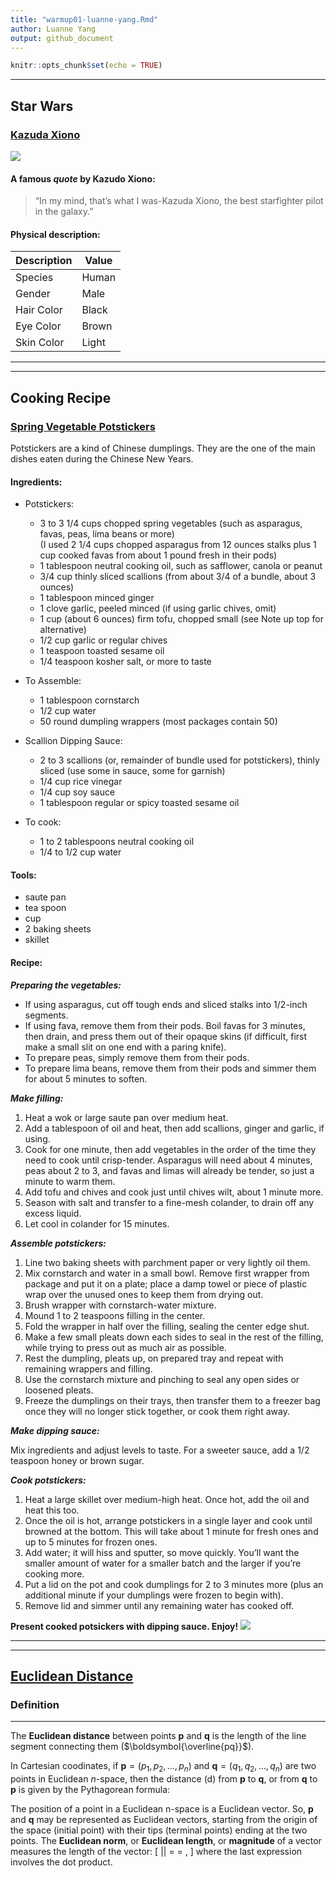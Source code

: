 ```yaml
---
title: "warmup01-luanne-yang.Rmd"
author: Luanne Yang
output: github_document
---
```


```r
knitr::opts_chunk$set(echo = TRUE)
```

---

## **Star Wars**

### [Kazuda Xiono](https://starwars.fandom.com/wiki/Kazuda_Xiono)
![](https://vignette.wikia.nocookie.net/starwars/images/a/a3/Kazuda.jpg/revision/latest?cb=20180830051228)


#### A famous _quote_ by **Kazudo Xiono**:

> "In my mind, that's what I was-Kazuda Xiono, the best starfighter pilot in the galaxy."


#### **Physical description**:

 Description | Value 
 ---         | ---   
 Species     | Human 
 Gender      | Male  
 Hair Color  | Black 
 Eye Color   | Brown 
 Skin Color  | Light 

---

------

## **Cooking Recipe**

### [Spring Vegetable Potstickers](https://smittenkitchen.com/2013/05/spring-vegetable-potstickers/)

Potstickers are a kind of Chinese dumplings. They are the one of the main dishes eaten during the Chinese New Years.

#### **Ingredients**:

* Potstickers:
    
    * 3 to 3 1/4 cups chopped spring vegetables (such as asparagus, favas, peas, lima beans or more)\
(I used 2 1/4 cups chopped asparagus from 12 ounces stalks plus 1 cup cooked favas from about 1 pound fresh in their pods) 
    * 1 tablespoon neutral cooking oil, such as safflower, canola or peanut
    * 3/4 cup thinly sliced scallions (from about 3/4 of a bundle, about 3 ounces)
    * 1 tablespoon minced ginger
    * 1 clove garlic, peeled minced (if using garlic chives, omit)
    * 1 cup (about 6 ounces) firm tofu, chopped small (see Note up top for alternative)
    * 1/2 cup garlic or regular chives
    * 1 teaspoon toasted sesame oil
    * 1/4 teaspoon kosher salt, or more to taste

* To Assemble:

    * 1 tablespoon cornstarch
    * 1/2 cup water
    * 50 round dumpling wrappers (most packages contain 50)

* Scallion Dipping Sauce:

    * 2 to 3 scallions (or, remainder of bundle used for potstickers), thinly sliced (use some in sauce, some for garnish)
    * 1/4 cup rice vinegar
    * 1/4 cup soy sauce
    * 1 tablespoon regular or spicy toasted sesame oil

* To cook:

    * 1 to 2 tablespoons neutral cooking oil
    * 1/4 to 1/2 cup water
    
    
#### **Tools**:

* saute pan
* tea spoon
* cup
* 2 baking sheets
* skillet


#### **Recipe**:

**_Preparing the vegetables:_**

* If using asparagus, cut off tough ends and sliced stalks into 1/2-inch segments. 
* If using fava, remove them from their pods. Boil favas for 3 minutes, then drain, and press them out of their opaque skins (if difficult, first make a small slit on one end with a paring knife). 
* To prepare peas, simply remove them from their pods. 
* To prepare lima beans, remove them from their pods and simmer them for about 5 minutes to soften.


**_Make filling:_**

1. Heat a wok or large saute pan over medium heat.
2. Add a tablespoon of oil and heat, then add scallions, ginger and garlic, if using.
3. Cook for one minute, then add vegetables in the order of the time they need to cook until crisp-tender.
Asparagus will need about 4 minutes, peas about 2 to 3, and favas and limas will already be tender, so just a 
minute to warm them.
4. Add tofu and chives and cook just until chives wilt, about 1 minute more.
5. Season with salt and transfer to a fine-mesh colander, to drain off any excess liquid. 
6. Let cool in colander for 15 minutes.

**_Assemble potstickers:_**

1. Line two baking sheets with parchment paper or very lightly oil them. 
2. Mix cornstarch and water in a small bowl. Remove first wrapper from package and put it on a plate; place a damp towel or piece of plastic wrap over the unused ones to keep them from drying out. 
3. Brush wrapper with cornstarch-water mixture. 
4. Mound 1 to 2 teaspoons filling in the center. 
5. Fold the wrapper in half over the filling, sealing the center edge shut.
6. Make a few small pleats down each sides to seal in the rest of the filling, while trying to press out as much air as possible. 
7. Rest the dumpling, pleats up, on prepared tray and repeat with remaining wrappers and filling. 
8. Use the cornstarch mixture and pinching to seal any open sides or loosened pleats. 
9. Freeze the dumplings on their trays, then transfer them to a freezer bag once they will no longer stick together, or cook them right away.

**_Make dipping sauce:_**

Mix ingredients and adjust levels to taste. For a sweeter sauce, add a 1/2 teaspoon honey or brown sugar.

**_Cook potstickers:_**

1. Heat a large skillet over medium-high heat. Once hot, add the oil and heat this too. 
2. Once the oil is hot, arrange potstickers in a single layer and cook until browned at the bottom. This will take about 1 minute for fresh ones and up to 5 minutes for frozen ones. 
3. Add water; it will hiss and sputter, so move quickly. You'll want the smaller amount of water for a smaller batch and the larger if you're cooking more. 
4. Put a lid on the pot and cook dumplings for 2 to 3 minutes more (plus an additional minute if your dumplings were frozen to begin with). 
5. Remove lid and simmer until any remaining water has cooked off.

**Present cooked potsickers with dipping sauce. Enjoy!**
![](https://i0.wp.com/farm9.staticflickr.com/8261/8697754196_ceb5748747_z.jpg?zoom=2)

---

------

## [Euclidean Distance](https://en.wikipedia.org/wiki/Euclidean_distance)

### Definition

------

The **Euclidean distance** between points **p** and **q** is the length of the line segment connecting them ($\boldsymbol{\overline{pq}}$).  

In Cartesian coodinates, if $\mathbf{p} = (p_1, p_2,\dots, p_n)$ and $\mathbf{q} = (q_1, q_2,\dots, q_n)$ are two points in Euclidean _n_-space, then the distance (d) from **p** to **q**, or from **q** to **p** is given by the Pythagorean formula:

\begin{eqnarray}
\textit{d}(\mathbf{p}, \mathbf{q}) = \textit{d}(\mathbf{q}, \mathbf{p}) & = & \sqrt{(q_1 - p_1)^2 + (q_2 - p_2)^2 + \dots + (q_n - p_n)^2}\\
& = & \sqrt{\sum_{i=1}^{n}{(q_i - p_i)^2}}.
\end{eqnarray}

The position of a point in a Euclidean n-space is a Euclidean vector. So, **p** and **q** may be represented as Euclidean vectors, starting from the origin of the space (initial point) with their tips (terminal points) ending at the two points. The **Euclidean norm**, or **Euclidean length**, or **magnitude** of a vector measures the length of the vector:
\[
\|\boldsymbol{p}\| = \sqrt{p_1^2 + p_2^2 + \dots + p_n^2} = \sqrt{\mathbf{p} \cdot \mathbf{p}},
\]
where the last expression involves the dot product.




